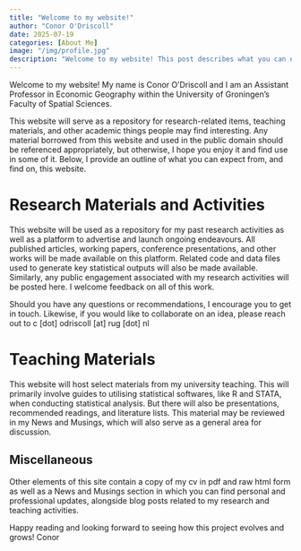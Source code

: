 ```yaml
---
title: "Welcome to my website!"
author: "Conor O'Driscoll"
date: 2025-07-19
categories: [About Me]
image: "/img/profile.jpg"
description: "Welcome to my website! This post describes what you can expect to find on this platform and how I intend to use it."
---
```


Welcome to my website! My name is Conor O'Driscoll and I am an Assistant Professor in Economic Geography within the University of Groningen's Faculty of Spatial Sciences.

This website will serve as a repository for research-related items, teaching materials, and other academic things people may find interesting. Any material borrowed from this website and used in the public domain should be referenced appropriately, but otherwise, I hope you enjoy it and find use in some of it. Below, I provide an outline of what you can expect from, and find on, this website.

Research Materials and Activities
======
This website will be used as a repository for my past research activities as well as a platform to advertise and launch ongoing endeavours. All published articles, working papers, conference presentations, and other works will be made available on this platform. Related code and data files used to generate key statistical outputs will also be made available. Similarly, any public engagement associated with my research activities will be posted here. I welcome feedback on all of this work. 

Should you have any questions or recommendations, I encourage you to get in touch. Likewise, if you would like to collaborate on an idea, please reach out to c [dot] odriscoll [at] rug [dot] nl

Teaching Materials
======
This website will host select materials from my university teaching. This will primarily involve guides to utilising statistical softwares, like R and STATA, when conducting statistical analysis. But there will also be presentations, recommended readings, and literature lists. This material may be reviewed in my News and Musings, which will also serve as a general area for discussion.

Miscellaneous
------
Other elements of this site contain a copy of my cv in pdf and raw html form as well as a News and Musings section in which you can find personal and professional updates, alongside blog posts related to my research and teaching activities.
 

Happy reading and looking forward to seeing how this project evolves and grows!
Conor

